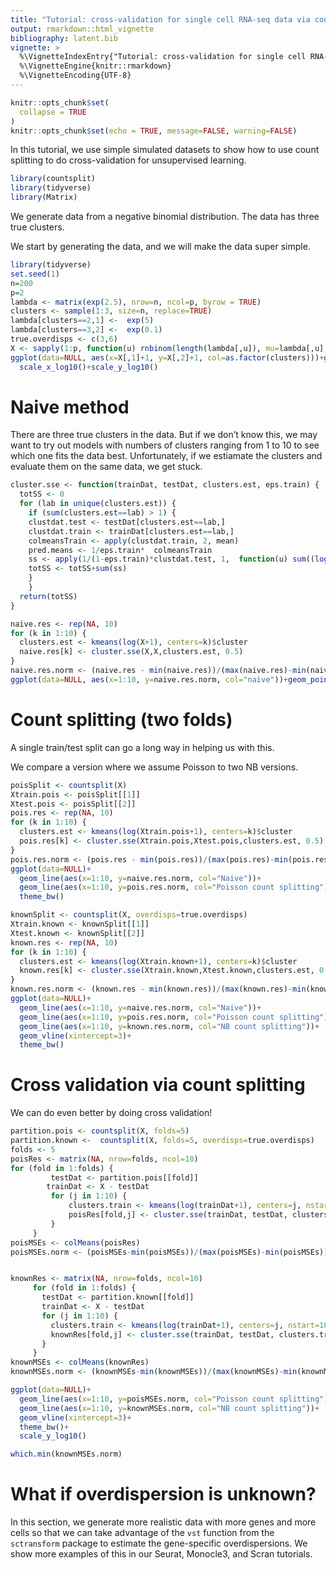 ```yaml
---
title: "Tutorial: cross-validation for single cell RNA-seq data via count splitting" 
output: rmarkdown::html_vignette
bibliography: latent.bib
vignette: >
  %\VignetteIndexEntry{"Tutorial: cross-validation for single cell RNA-seq data via count splitting"}
  %\VignetteEngine{knitr::rmarkdown}
  %\VignetteEncoding{UTF-8}
---
```


```r
knitr::opts_chunk$set(
  collapse = TRUE
)
knitr::opts_chunk$set(echo = TRUE, message=FALSE, warning=FALSE)
```

In this tutorial, we use simple simulated datasets to show how to use count splitting to do cross-validation for unsupervised learning. 

```r
library(countsplit)
library(tidyverse)
library(Matrix)
```
We generate data from a negative binomial distribution. The data has three true clusters. 

We start by generating the data, and we will make the data super simple. 

```r
library(tidyverse)
set.seed(1)
n=200
p=2
lambda <- matrix(exp(2.5), nrow=n, ncol=p, byrow = TRUE)
clusters <- sample(1:3, size=n, replace=TRUE)
lambda[clusters==2,1] <-  exp(5)
lambda[clusters==3,2] <-  exp(0.1)
true.overdisps <- c(3,6)
X <- sapply(1:p, function(u) rnbinom(length(lambda[,u]), mu=lambda[,u], size= true.overdisps[u]))
ggplot(data=NULL, aes(x=X[,1]+1, y=X[,2]+1, col=as.factor(clusters)))+geom_point()+
  scale_x_log10()+scale_y_log10()
```


# Naive method

There are three true clusters in the data. But if we don't know this, we may want to try out models with numbers of clusters ranging from 1 to 10 to see which one fits the data best. Unfortunately, if we estiamate the clusters and evaluate them on the same data, we get stuck. 

```r
cluster.sse <- function(trainDat, testDat, clusters.est, eps.train) {
  totSS <- 0
  for (lab in unique(clusters.est)) {
    if (sum(clusters.est==lab) > 1) {
    clustdat.test <- testDat[clusters.est==lab,]
    clustdat.train <- trainDat[clusters.est==lab,]
    colmeansTrain <- apply(clustdat.train, 2, mean)
    pred.means <- 1/eps.train*  colmeansTrain
    ss <- apply(1/(1-eps.train)*clustdat.test, 1,  function(u) sum((log(u+1)-log(pred.means+1))^2))
    totSS <- totSS+sum(ss)
    }
    }
  return(totSS)
}
```

```r
naive.res <- rep(NA, 10)
for (k in 1:10) {
  clusters.est <- kmeans(log(X+1), centers=k)$cluster
  naive.res[k] <- cluster.sse(X,X,clusters.est, 0.5)
}
naive.res.norm <- (naive.res - min(naive.res))/(max(naive.res)-min(naive.res))
ggplot(data=NULL, aes(x=1:10, y=naive.res.norm, col="naive"))+geom_point()+geom_line()+theme_bw()
```


# Count splitting (two folds)

A single train/test split can go a long way in helping us with this. 




We compare a version where we assume Poisson to two NB versions. 

```r
poisSplit <- countsplit(X)
Xtrain.pois <- poisSplit[[1]]
Xtest.pois <- poisSplit[[2]]
pois.res <- rep(NA, 10)
for (k in 1:10) {
  clusters.est <- kmeans(log(Xtrain.pois+1), centers=k)$cluster
  pois.res[k] <- cluster.sse(Xtrain.pois,Xtest.pois,clusters.est, 0.5)
}
pois.res.norm <- (pois.res - min(pois.res))/(max(pois.res)-min(pois.res))
ggplot(data=NULL)+
  geom_line(aes(x=1:10, y=naive.res.norm, col="Naive"))+
  geom_line(aes(x=1:10, y=pois.res.norm, col="Poisson count splitting"))+
  theme_bw()

```

```r
knownSplit <- countsplit(X, overdisps=true.overdisps)
Xtrain.known <- knownSplit[[1]]
Xtest.known <- knownSplit[[2]]
known.res <- rep(NA, 10)
for (k in 1:10) {
  clusters.est <- kmeans(log(Xtrain.known+1), centers=k)$cluster
  known.res[k] <- cluster.sse(Xtrain.known,Xtest.known,clusters.est, 0.5)
}
known.res.norm <- (known.res - min(known.res))/(max(known.res)-min(known.res))
ggplot(data=NULL)+
  geom_line(aes(x=1:10, y=naive.res.norm, col="Naive"))+
  geom_line(aes(x=1:10, y=pois.res.norm, col="Poisson count splitting"))+
  geom_line(aes(x=1:10, y=known.res.norm, col="NB count splitting"))+
  geom_vline(xintercept=3)+
  theme_bw()
```


# Cross validation via count splitting

We can do even better by doing cross validation! 

```r
partition.pois <- countsplit(X, folds=5)
partition.known <-  countsplit(X, folds=5, overdisps=true.overdisps)
folds <- 5
poisRes <- matrix(NA, nrow=folds, ncol=10)
for (fold in 1:folds) {
         testDat <- partition.pois[[fold]]
        trainDat <- X - testDat
         for (j in 1:10) {
             clusters.train <- kmeans(log(trainDat+1), centers=j, nstart=10)$cluster
             poisRes[fold,j] <- cluster.sse(trainDat, testDat, clusters.train, 1-1/folds)
         }
     }
poisMSEs <- colMeans(poisRes)
poisMSEs.norm <- (poisMSEs-min(poisMSEs))/(max(poisMSEs)-min(poisMSEs))


knownRes <- matrix(NA, nrow=folds, ncol=10)
     for (fold in 1:folds) {
       testDat <- partition.known[[fold]]
       trainDat <- X - testDat
       for (j in 1:10) {
         clusters.train <- kmeans(log(trainDat+1), centers=j, nstart=10)$cluster
         knownRes[fold,j] <- cluster.sse(trainDat, testDat, clusters.train,  1-1/folds)
       }
     }
knownMSEs <- colMeans(knownRes)
knownMSEs.norm <- (knownMSEs-min(knownMSEs))/(max(knownMSEs)-min(knownMSEs))

ggplot(data=NULL)+
  geom_line(aes(x=1:10, y=poisMSEs.norm, col="Poisson count splitting"))+
  geom_line(aes(x=1:10, y=knownMSEs.norm, col="NB count splitting"))+
  geom_vline(xintercept=3)+
  theme_bw()+
  scale_y_log10()

which.min(knownMSEs.norm)
```




# What if overdispersion is unknown?

In this section, we generate more realistic data with more genes and more cells so that we can take advantage of the ``vst`` function from the ``sctransform`` package to estimate the gene-specific overdispersions. We show more examples of this in our Seurat, Monocle3, and Scran tutorials. 





